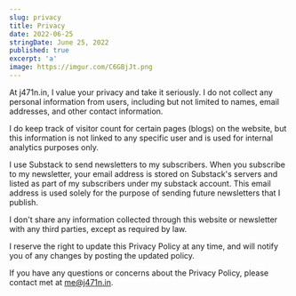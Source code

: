 ```yaml
---
slug: privacy
title: Privacy
date: 2022-06-25
stringDate: June 25, 2022
published: true
excerpt: 'a'
image: https://imgur.com/C6GBjJt.png
---
```


At j471n.in, I value your privacy and take it seriously. I do not collect any personal information from users, including but not limited to names, email addresses, and other contact information.

I do keep track of visitor count for certain pages (blogs) on the website, but this information is not linked to any specific user and is used for internal analytics purposes only.

I use Substack to send newsletters to my subscribers. When you subscribe to my newsletter, your email address is stored on Substack's servers and listed as part of my subscribers under my substack account. This email address is used solely for the purpose of sending future newsletters that I publish.

I don't share any information collected through this website or newsletter with any third parties, except as required by law.

I reserve the right to update this Privacy Policy at any time, and will notify you of any changes by posting the updated policy.

If you have any questions or concerns about the Privacy Policy, please contact met at me@j471n.in.
